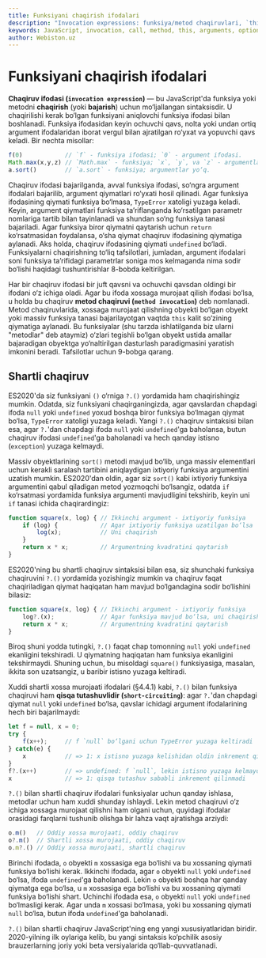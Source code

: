 ```yaml
---
title: Funksiyani chaqirish ifodalari
description: "Invocation expressions: funksiya/metod chaqiruvlari, `this` konteksti, argumentlar hamda ES2020 shartli chaqiruv `?.()` va short‑circuit xususiyatlari."
keywords: JavaScript, invocation, call, method, this, arguments, optional chaining, ?.(), short-circuit
author: Webiston.uz
---
```

# Funksiyani chaqirish ifodalari

**Chaqiruv ifodasi (`invocation expression`)** — bu JavaScript'da funksiya yoki metodni **chaqirish** (yoki **bajarish**) uchun mo‘ljallangan sintaksisdir. U chaqirilishi kerak bo‘lgan funksiyani aniqlovchi funksiya ifodasi bilan boshlanadi. Funksiya ifodasidan keyin ochuvchi qavs, nolta yoki undan ortiq argument ifodalaridan iborat vergul bilan ajratilgan ro‘yxat va yopuvchi qavs keladi. Bir nechta misollar:

``` js
f(0)            // `f` - funksiya ifodasi; `0` - argument ifodasi.
Math.max(x,y,z) // `Math.max` - funksiya; `x`, `y`, va `z` - argumentlar.
a.sort()        // `a.sort` - funksiya; argumentlar yo‘q.
```

Chaqiruv ifodasi bajarilganda, avval funksiya ifodasi, so‘ngra argument ifodalari bajarilib, argument qiymatlari ro‘yxati hosil qilinadi. Agar funksiya ifodasining qiymati funksiya bo‘lmasa, `TypeError` xatoligi yuzaga keladi. Keyin, argument qiymatlari funksiya ta’riflanganda ko‘rsatilgan parametr nomlariga tartib bilan tayinlanadi va shundan so‘ng funksiya tanasi bajariladi. Agar funksiya biror qiymatni qaytarish uchun `return` ko‘rsatmasidan foydalansa, o‘sha qiymat chaqiruv ifodasining qiymatiga aylanadi. Aks holda, chaqiruv ifodasining qiymati `undefined` bo‘ladi. Funksiyalarni chaqirishning to‘liq tafsilotlari, jumladan, argument ifodalari soni funksiya ta’rifidagi parametrlar soniga mos kelmaganda nima sodir bo‘lishi haqidagi tushuntirishlar 8-bobda keltirilgan.

Har bir chaqiruv ifodasi bir juft qavsni va ochuvchi qavsdan oldingi bir ifodani o‘z ichiga oladi. Agar bu ifoda xossaga murojaat qilish ifodasi bo‘lsa, u holda bu chaqiruv **metod chaqiruvi (`method invocation`)** deb nomlanadi. Metod chaqiruvlarida, xossaga murojaat qilishning obyekti bo‘lgan obyekt yoki massiv funksiya tanasi bajarilayotgan vaqtda `this` kalit so‘zining qiymatiga aylanadi. Bu funksiyalar (shu tarzda ishlatilganda biz ularni "metodlar" deb ataymiz) o‘zlari tegishli bo‘lgan obyekt ustida amallar bajaradigan obyektga yo‘naltirilgan dasturlash paradigmasini yaratish imkonini beradi. Tafsilotlar uchun 9-bobga qarang.

## Shartli chaqiruv

ES2020'da siz funksiyani `()` o‘rniga `?.()` yordamida ham chaqirishingiz mumkin. Odatda, siz funksiyani chaqirganingizda, agar qavslardan chapdagi ifoda `null` yoki `undefined` yoxud boshqa biror funksiya bo‘lmagan qiymat bo‘lsa, `TypeError` xatoligi yuzaga keladi. Yangi `?.()` chaqiruv sintaksisi bilan esa, agar `?.`'dan chapdagi ifoda `null` yoki `undefined`'ga baholansa, butun chaqiruv ifodasi `undefined`'ga baholanadi va hech qanday istisno (`exception`) yuzaga kelmaydi.

Massiv obyektlarining `sort()` metodi mavjud bo‘lib, unga massiv elementlari uchun kerakli saralash tartibini aniqlaydigan ixtiyoriy funksiya argumentini uzatish mumkin. ES2020'dan oldin, agar siz `sort()` kabi ixtiyoriy funksiya argumentini qabul qiladigan metod yozmoqchi bo‘lsangiz, odatda `if` ko‘rsatmasi yordamida funksiya argumenti mavjudligini tekshirib, keyin uni `if` tanasi ichida chaqirardingiz:

``` js
function square(x, log) { // Ikkinchi argument - ixtiyoriy funksiya
    if (log) {            // Agar ixtiyoriy funksiya uzatilgan bo‘lsa
        log(x);           // Uni chaqirish
    }
    return x * x;         // Argumentning kvadratini qaytarish
}
```

ES2020'ning bu shartli chaqiruv sintaksisi bilan esa, siz shunchaki funksiya chaqiruvini `?.()` yordamida yozishingiz mumkin va chaqiruv faqat chaqiriladigan qiymat haqiqatan ham mavjud bo‘lgandagina sodir bo‘lishini bilasiz:

``` js
function square(x, log) { // Ikkinchi argument - ixtiyoriy funksiya
    log?.(x);             // Agar funksiya mavjud bo‘lsa, uni chaqirish
    return x * x;         // Argumentning kvadratini qaytarish
}
```

Biroq shuni yodda tutingki, `?.()` faqat chap tomonning `null` yoki `undefined` ekanligini tekshiradi. U qiymatning haqiqatan ham funksiya ekanligini tekshirmaydi. Shuning uchun, bu misoldagi `square()` funksiyasiga, masalan, ikkita son uzatsangiz, u baribir istisno yuzaga keltiradi.

Xuddi shartli xossa murojaati ifodalari (§4.4.1) kabi, `?.()` bilan funksiya chaqiruvi ham **qisqa tutashuvlidir (`short-circuiting`)**: agar `?.`'dan chapdagi qiymat `null` yoki `undefined` bo‘lsa, qavslar ichidagi argument ifodalarining hech biri bajarilmaydi:

``` js
let f = null, x = 0;
try {
    f(x++);     // f `null` bo‘lgani uchun TypeError yuzaga keltiradi
} catch(e) {
    x           // => 1: x istisno yuzaga kelishidan oldin inkrement qilinadi
}
f?.(x++)        // => undefined: f `null`, lekin istisno yuzaga kelmaydi
x               // => 1: qisqa tutashuv sababli inkrement qilinmadi
```

`?.()` bilan shartli chaqiruv ifodalari funksiyalar uchun qanday ishlasa, metodlar uchun ham xuddi shunday ishlaydi. Lekin metod chaqiruvi o‘z ichiga xossaga murojaat qilishni ham olgani uchun, quyidagi ifodalar orasidagi farqlarni tushunib olishga bir lahza vaqt ajratishga arziydi:

``` js
o.m()   // Oddiy xossa murojaati, oddiy chaqiruv
o?.m()  // Shartli xossa murojaati, oddiy chaqiruv
o.m?.() // Oddiy xossa murojaati, shartli chaqiruv
```

Birinchi ifodada, `o` obyekti `m` xossasiga ega bo‘lishi va bu xossaning qiymati funksiya bo‘lishi kerak. Ikkinchi ifodada, agar `o` obyekti `null` yoki `undefined` bo‘lsa, ifoda `undefined`'ga baholanadi. Lekin `o` obyekti boshqa har qanday qiymatga ega bo‘lsa, u `m` xossasiga ega bo‘lishi va bu xossaning qiymati funksiya bo‘lishi shart. Uchinchi ifodada esa, `o` obyekti `null` yoki `undefined` bo‘lmasligi kerak. Agar unda `m` xossasi bo‘lmasa, yoki bu xossaning qiymati `null` bo‘lsa, butun ifoda `undefined`'ga baholanadi.

`?.()` bilan shartli chaqiruv JavaScript'ning eng yangi xususiyatlaridan biridir. 2020-yilning ilk oylariga kelib, bu yangi sintaksis ko‘pchilik asosiy brauzerlarning joriy yoki beta versiyalarida qo‘llab-quvvatlanadi.